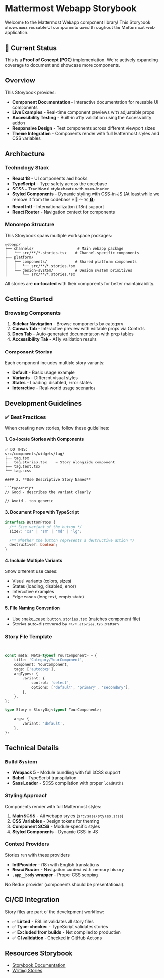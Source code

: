 
<Meta title="Introduction" />

# Mattermost Webapp Storybook

Welcome to the Mattermost Webapp component library! This Storybook showcases reusable UI components used throughout the Mattermost web application.

## 🚀 Current Status

This is a **Proof of Concept (POC)** implementation. We're actively expanding coverage to document and showcase more components.

## Overview

This Storybook provides:

- **Component Documentation** - Interactive documentation for reusable UI components
- **Live Examples** - Real-time component previews with adjustable props
- **Accessibility Testing** - Built-in a11y validation using the Accessibility addon
- **Responsive Design** - Test components across different viewport sizes
- **Theme Integration** - Components render with full Mattermost styles and CSS variables

## Architecture

### Technology Stack

- **React 18** - UI components and hooks
- **TypeScript** - Type safety across the codebase
- **SCSS** - Traditional stylesheets with sass-loader
- **Styled Components** - Dynamic styling with CSS-in-JS (At least while we remove it from the codebase 💀 🔪 ⚰️ ☠️ 🪦)
- **React Intl** - Internationalization (i18n) support
- **React Router** - Navigation context for components

### Monorepo Structure

This Storybook spans multiple workspace packages:

```
webapp/
├── channels/                    # Main webapp package
│   └── src/**/*.stories.tsx    # Channel-specific components
├── platform/
│   ├── components/             # Shared platform components
│   │   └── src/**/*.stories.tsx
│   └── design-system/          # Design system primitives
│       └── src/**/*.stories.tsx
```

All stories are **co-located** with their components for better maintainability.


## Getting Started

### Browsing Components

1. **Sidebar Navigation** - Browse components by category
2. **Canvas Tab** - Interactive preview with editable props via Controls
3. **Docs Tab** - Auto-generated documentation with prop tables
4. **Accessibility Tab** - A11y validation results

### Component Stories

Each component includes multiple story variants:
- **Default** - Basic usage example
- **Variants** - Different visual styles
- **States** - Loading, disabled, error states
- **Interactive** - Real-world usage scenarios

## Development Guidelines

### ✅ Best Practices

When creating new stories, follow these guidelines:

#### 1. **Co-locate Stories with Components**

```
✅ DO THIS:
src/components/widgets/tag/
├── tag.tsx
├── tag.stories.tsx    ← Story alongside component
├── tag.test.tsx
└── tag.scss

#### 2. **Use Descriptive Story Names**

```typescript
// Good - describes the variant clearly

// Avoid - too generic
```

#### 3. **Document Props with TypeScript**

```typescript
interface ButtonProps {
  /** Size variant of the button */
  size?: 'xs' | 'sm' | 'md' | 'lg';

  /** Whether the button represents a destructive action */
  destructive?: boolean;
}
```

#### 4. **Include Multiple Variants**

Show different use cases:
- Visual variants (colors, sizes)
- States (loading, disabled, error)
- Interactive examples
- Edge cases (long text, empty state)

#### 5. **File Naming Convention**

- Use snake_case: `button.stories.tsx` (matches component file)
- Stories auto-discovered by `**/*.stories.tsx` pattern

### Story File Template

```typescript


const meta: Meta<typeof YourComponent> = {
    title: 'Category/YourComponent',
    component: YourComponent,
    tags: ['autodocs'],
    argTypes: {
        variant: {
            control: 'select',
            options: ['default', 'primary', 'secondary'],
        },
    },
};

type Story = StoryObj<typeof YourComponent>;

    args: {
        variant: 'default',
    },
};
```

## Technical Details

### Build System

- **Webpack 5** - Module bundling with full SCSS support
- **Babel** - TypeScript transpilation
- **Sass Loader** - SCSS compilation with proper `loadPaths`

### Styling Approach

Components render with full Mattermost styles:

1. **Main SCSS** - All webapp styles (`src/sass/styles.scss`)
2. **CSS Variables** - Design tokens for theming
3. **Component SCSS** - Module-specific styles
4. **Styled Components** - Dynamic CSS-in-JS

### Context Providers

Stories run with these providers:
- **IntlProvider** - i18n with English translations
- **React Router** - Navigation context with memory history
- **`.app__body` wrapper** - Proper CSS scoping

No Redux provider (components should be presentational).

## CI/CD Integration

Story files are part of the development workflow:

- ✅ **Linted** - ESLint validates all story files
- ✅ **Type-checked** - TypeScript validates stories
- ✅ **Excluded from builds** - Not compiled to production
- ✅ **CI validation** - Checked in GitHub Actions

## Resources Storybook

- [Storybook Documentation](https://storybook.js.org/docs/react/)
- [Writing Stories](https://storybook.js.org/docs/react/writing-stories)
